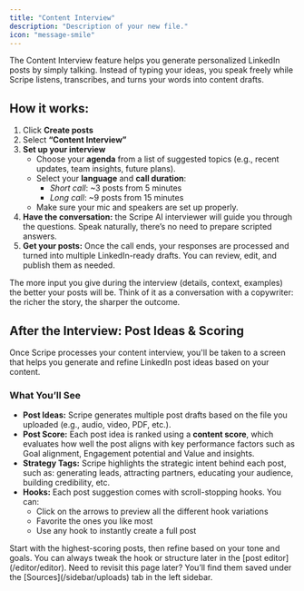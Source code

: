 ```yaml
---
title: "Content Interview"
description: "Description of your new file."
icon: "message-smile"
---
```


The Content Interview feature helps you generate personalized LinkedIn posts by simply talking. Instead of typing your ideas, you speak freely while Scripe listens, transcribes, and turns your words into content drafts.

## How it works:

1. Click **Create posts**
2. Select **“Content Interview”**
3. **Set up your interview**
   - Choose your **agenda** from a list of suggested topics (e.g., recent updates, team insights, future plans).
   - Select your **language** and **call duration**:
     - _Short call_: ~3 posts from 5 minutes
     - _Long call_: ~9 posts from 15 minutes
   - Make sure your mic and speakers are set up properly.
4. **Have the conversation:** the Scripe AI interviewer will guide you through the questions. Speak naturally, there’s no need to prepare scripted answers.
5. **Get your posts:** Once the call ends, your responses are processed and turned into multiple LinkedIn-ready drafts. You can review, edit, and publish them as needed.

<Tip>
  The more input you give during the interview (details, context, examples) the better your posts will be. Think of it as a conversation with a copywriter: the richer the story, the sharper the outcome.
</Tip>

## After the Interview: Post Ideas & Scoring

Once Scripe processes your content interview, you'll be taken to a screen that helps you generate and refine LinkedIn post ideas based on your content.

### What You’ll See

- **Post Ideas:** Scripe generates multiple post drafts based on the file you uploaded (e.g., audio, video, PDF, etc.).
- **Post Score:** Each post idea is ranked using a **content score**, which evaluates how well the post aligns with key performance factors such as Goal alignment, Engagement potential and Value and insights.
- **Strategy Tags:** Scripe highlights the strategic intent behind each post, such as: generating leads, attracting partners, educating your audience, building credibility, etc.
- **Hooks:** Each post suggestion comes with scroll-stopping hooks. You can:
  - Click on the arrows to preview all the different hook variations
  - Favorite the ones you like most
  - Use any hook to instantly create a full post

<Tip>
  Start with the highest-scoring posts, then refine based on your tone and goals. You can always tweak the hook or structure later in the [post editor](/editor/editor).
</Tip>

<Info>
  Need to revisit this page later? You’ll find them saved under the [Sources](/sidebar/uploads) tab in the left sidebar.
</Info>